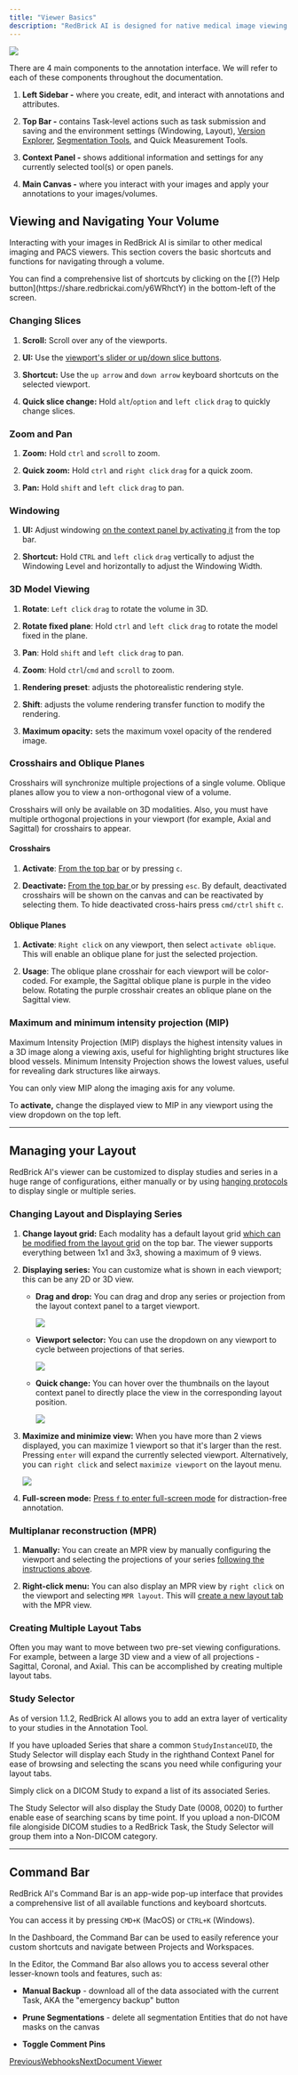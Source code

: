 ```yaml
---
title: "Viewer Basics"
description: "RedBrick AI is designed for native medical image viewing and annotation, supporting all radiology modalities. The platform supports X-ray, CT, MRI, Ultrasound, and other 2D, 3D, and video modalities."
---
```


![](/images/annotation-and-viewer/files%2Fv0%2Fb%2Fgitbook-x-prod.appspot.com%2Fo%2Fspaces%252F-MKt1BePyOQuVTnMGssE%252Fuploads%252FLz50mByjNJ6YKgqorhLh%252FRedBrick%2520AI%25202024-01-10%2520at%252012.13.14%25402x.png)

There are 4 main components to the annotation interface. We will refer to each of these components throughout the documentation.

1. **Left Sidebar -** where you create, edit, and interact with annotations and attributes.

2. **Top Bar -** contains Task-level actions such as task submission and saving and the environment settings (Windowing, Layout), [Version Explorer](/annotation-and-viewer/creating-editing-and-deleting-annotations#annotation-version-explorer), [Segmentation Tools](/annotation-and-viewer/segmentation#segmentation-and-other-tools), and Quick Measurement Tools.

3. **Context Panel -** shows additional information and settings for any currently selected tool(s) or open panels.

4. **Main Canvas -** where you interact with your images and apply your annotations to your images/volumes.

## Viewing and Navigating Your Volume

Interacting with your images in RedBrick AI is similar to other medical imaging and PACS viewers. This section covers the basic shortcuts and functions for navigating through a volume.

<Info>
  You can find a comprehensive list of shortcuts by clicking on the [(?) Help button](https://share.redbrickai.com/y6WRhctY) in the bottom-left of the screen.
</Info>

### Changing Slices

1. **Scroll:** Scroll over any of the viewports.

2. **UI:** Use the [viewport's slider or up/down slice buttons](https://share.redbrickai.com/CKSfZHCn).

3. **Shortcut:** Use the `up arrow` and `down arrow` keyboard shortcuts on the selected viewport.

4. **Quick slice change:** Hold `alt`/`option` and `left click` `drag` to quickly change slices.

### Zoom and Pan

1. **Zoom:** Hold `ctrl` and `scroll` to zoom.

2. **Quick zoom:** Hold `ctrl` and `right click` `drag` for a quick zoom.

3. **Pan:** Hold `shift` and `left click` `drag` to pan.

### **Windowing**

1. **UI:** Adjust windowing [on the context panel by activating it](https://share.redbrickai.com/Rp5RcGGN) from the top bar.

2. **Shortcut:** Hold `CTRL` and `left click` `drag` vertically to adjust the Windowing Level and horizontally to adjust the Windowing Width.

### 3D Model Viewing

1. **Rotate**: `Left click` `drag` to rotate the volume in 3D.

2. **Rotate fixed plane**: Hold `ctrl` and `left click` `drag` to rotate the model fixed in the plane.

3. **Pan**: Hold `shift` and `left click` `drag` to pan.

4. **Zoom**: Hold `ctrl`/`cmd` and `scroll` to zoom.

<Frame caption="Basic viewing interactions." />

1. **Rendering preset**: adjusts the photorealistic rendering style.

2. **Shift**: adjusts the volume rendering transfer function to modify the rendering.

3. **Maximum opacity:** sets the maximum voxel opacity of the rendered image.

<Frame caption="Basic windowing functions." />

### Crosshairs and Oblique Planes

Crosshairs will synchronize multiple projections of a single volume. Oblique planes allow you to view a non-orthogonal view of a volume.

<Info>
  Crosshairs will only be available on 3D modalities. Also, you must have multiple orthogonal projections in your viewport (for example, Axial and Sagittal) for crosshairs to appear.
</Info>

#### Crosshairs

1. **Activate**: [From the top bar](https://share.redbrickai.com/2S9DVjnD) or by pressing `c`.

2. **Deactivate:** [From the top bar ](https://share.redbrickai.com/2S9DVjnD)or by pressing `esc`. By default, deactivated crosshairs will be shown on the canvas and can be reactivated by selecting them. To hide deactivated cross-hairs press `cmd/ctrl` `shift` `c`.

#### Oblique Planes

1. **Activate**: `Right click` on any viewport, then select `activate oblique`. This will enable an oblique plane for just the selected projection.

2. **Usage**: The oblique plane crosshair for each viewport will be color-coded. For example, the Sagittal oblique plane is purple in the video below. Rotating the purple crosshair creates an oblique plane on the Sagittal view.

<Frame caption="Using crosshairs and oblique planes." />

### Maximum and minimum intensity projection (MIP)

Maximum Intensity Projection (MIP) displays the highest intensity values in a 3D image along a viewing axis, useful for highlighting bright structures like blood vessels. Minimum Intensity Projection shows the lowest values, useful for revealing dark structures like airways.

<Info>
  You can only view MIP along the imaging axis for any volume.
</Info>

To **activate,** change the displayed view to MIP in any viewport using the view dropdown on the top left.

<Frame caption="Displaying MIP." />

***

## Managing your Layout

RedBrick AI's viewer can be customized to display studies and series in a huge range of configurations, either manually or by using [hanging protocols](/project-settings-and-configuration/custom-hanging-protocol) to display single or multiple series.

### Changing Layout and Displaying Series

1. **Change layout grid:** Each modality has a default layout grid [which can be modified from the layout grid](https://share.redbrickai.com/35RfQGH2) on the top bar. The viewer supports everything between 1x1 and 3x3, showing a maximum of 9 views.

2. **Displaying series:** You can customize what is shown in each viewport; this can be any 2D or 3D view.

   * **Drag and drop:** You can drag and drop any series or projection from the layout context panel to a target viewport.

     <Frame caption="Drag and drop.">
       <img src="/images/annotation-and-viewer/files%2Fv0%2Fb%2Fgitbook-x-prod.appspot.com%2Fo%2Fspaces%252F-MKt1BePyOQuVTnMGssE%252Fuploads%252FzYYdKDVaaJVRw0nwqS28%252FRedBrick%2520AI%25202024-01-10%2520at%252016.02.15.gif" />
     </Frame>

   * **Viewport selector:** You can use the dropdown on any viewport to cycle between projections of that series.

     <Frame caption="Viewport selector.">
       <img src="/images/annotation-and-viewer/files%2Fv0%2Fb%2Fgitbook-x-prod.appspot.com%2Fo%2Fspaces%252F-MKt1BePyOQuVTnMGssE%252Fuploads%252FCucKdwJdX6UF540UmEvQ%252FRedBrick%2520AI%25202024-01-10%2520at%252016.03.32.gif" />
     </Frame>

   * **Quick change:** You can hover over the thumbnails on the layout context panel to directly place the view in the corresponding layout position.

     <Frame caption="Quick change.">
       <img src="/images/annotation-and-viewer/files%2Fv0%2Fb%2Fgitbook-x-prod.appspot.com%2Fo%2Fspaces%252F-MKt1BePyOQuVTnMGssE%252Fuploads%252F9urbK36Pupr2tzhau86f%252FRedBrick%2520AI%25202024-01-10%2520at%252016.07.27.gif" />
     </Frame>

3. **Maximize and minimize view:** When you have more than 2 views displayed, you can maximize 1 viewport so that it's larger than the rest. Pressing `enter` will expand the currently selected viewport. Alternatively, you can `right click` and select `maximize viewport` on the layout menu.

   ![](/images/annotation-and-viewer/files%2Fv0%2Fb%2Fgitbook-x-prod.appspot.com%2Fo%2Fspaces%252F-MKt1BePyOQuVTnMGssE%252Fuploads%252FGT3BWz840kiNCugd6j9L%252FRedBrick%2520AI%25202024-01-10%2520at%252016.12.09.gif)

4. **Full-screen mode:** [Press `f` to enter full-screen mode](https://share.redbrickai.com/Q28P1X0m) for distraction-free annotation.

### Multiplanar reconstruction (MPR)

1. **Manually:** You can create an MPR view by manually configuring the viewport and selecting the projections of your series [following the instructions above](/annotation-and-viewer/viewer-basics#changing-layout-and-displaying-series).

2. **Right-click menu:** You can also display an MPR view by `right click` on the viewport and selecting `MPR layout`. This will [create a new layout tab](/annotation-and-viewer/viewer-basics#creating-multiple-layout-tabs) with the MPR view.

### Creating Multiple Layout Tabs

Often you may want to move between two pre-set viewing configurations. For example, between a large 3D view and a view of all projections - Sagittal, Coronal, and Axial. This can be accomplished by creating multiple layout tabs.

<Frame caption="Creating multiple layout tabs" />

### Study Selector

As of version 1.1.2, RedBrick AI allows you to add an extra layer of verticality to your studies in the Annotation Tool.

If you have uploaded Series that share a common `StudyInstanceUID`, the Study Selector will display each Study in the righthand Context Panel for ease of browsing and selecting the scans you need while configuring your layout tabs.

Simply click on a DICOM Study to expand a list of its associated Series.

<Info>
  The Study Selector will also display the Study Date (0008, 0020) to further enable ease of searching scans by time point.
</Info>

<Warning>
  If you upload a non-DICOM file alongiside DICOM studies to a RedBrick Task, the Study Selector will group them into a Non-DICOM category.
</Warning>

<Frame caption="The Study Selector displaying 3 DICOM studies and their corresponding scans." />

***

## Command Bar

RedBrick AI's Command Bar is an app-wide pop-up interface that provides a comprehensive list of all available functions and keyboard shortcuts.

You can access it by pressing `CMD+K` (MacOS) or `CTRL+K` (Windows).

In the Dashboard, the Command Bar can be used to easily reference your custom shortcuts and navigate between Projects and Workspaces.

In the Editor, the Command Bar also allows you to access several other lesser-known tools and features, such as:

* **Manual Backup** - download all of the data associated with the current Task, AKA the "emergency backup" button

* **Prune Segmentations** - delete all segmentation Entities that do not have masks on the canvas

* **Toggle Comment Pins**

[PreviousWebhooks](/project-settings-and-configuration/webhooks)[NextDocument Viewer](/annotation-and-viewer/viewer-basics/document-viewer)
